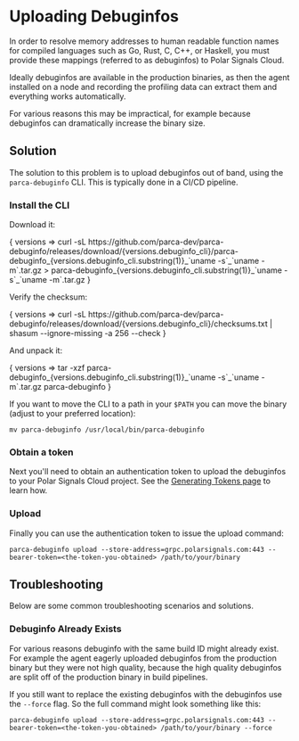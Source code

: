 
# Uploading Debuginfos

In order to resolve memory addresses to human readable function names for compiled languages such as Go, Rust, C, C++, or Haskell, you must provide these mappings (referred to as debuginfos) to Polar Signals Cloud.

Ideally debuginfos are available in the production binaries, as then the agent installed on a node and recording the profiling data can extract them and everything works automatically.

For various reasons this may be impractical, for example because debuginfos can dramatically increase the binary size.

## Solution

The solution to this problem is to upload debuginfos out of band, using the `parca-debuginfo` CLI. This is typically done in a CI/CD pipeline.

### Install the CLI

Download it:

<WithVersions language="bash">
  { versions =>
    <CodeBlock className="language-bash">
      curl -sL https://github.com/parca-dev/parca-debuginfo/releases/download/{versions.debuginfo_cli}/parca-debuginfo_{versions.debuginfo_cli.substring(1)}_`uname -s`_`uname -m`.tar.gz > parca-debuginfo_{versions.debuginfo_cli.substring(1)}_`uname -s`_`uname -m`.tar.gz
    </CodeBlock>
  }
</WithVersions>

Verify the checksum:

<WithVersions language="bash">
  { versions =>
    <CodeBlock className="language-bash">
      curl -sL https://github.com/parca-dev/parca-debuginfo/releases/download/{versions.debuginfo_cli}/checksums.txt | shasum --ignore-missing -a 256 --check
    </CodeBlock>
  }
</WithVersions>

And unpack it:

<WithVersions language="bash">
  { versions =>
    <CodeBlock className="language-bash">
      tar -xzf parca-debuginfo_{versions.debuginfo_cli.substring(1)}_`uname -s`_`uname -m`.tar.gz parca-debuginfo
    </CodeBlock>
  }
</WithVersions>

If you want to move the CLI to a path in your `$PATH` you can move the binary (adjust to your preferred location):

```
mv parca-debuginfo /usr/local/bin/parca-debuginfo
```

### Obtain a token

Next you'll need to obtain an authentication token to upload the debuginfos to your Polar Signals Cloud project. See the [Generating Tokens page](/docs/generating-tokens) to learn how.

### Upload

Finally you can use the authentication token to issue the upload command:

```
parca-debuginfo upload --store-address=grpc.polarsignals.com:443 --bearer-token=<the-token-you-obtained> /path/to/your/binary
```

## Troubleshooting

Below are some common troubleshooting scenarios and solutions.

### Debuginfo Already Exists

For various reasons debuginfo with the same build ID might already exist. For example the agent eagerly uploaded debuginfos from the production binary but they were not high quality, because the high quality debuginfos are split off of the production binary in build pipelines.

If you still want to replace the existing debuginfos with the debuginfos use the `--force` flag. So the full command might look something like this:

```
parca-debuginfo upload --store-address=grpc.polarsignals.com:443 --bearer-token=<the-token-you-obtained> /path/to/your/binary --force
```
